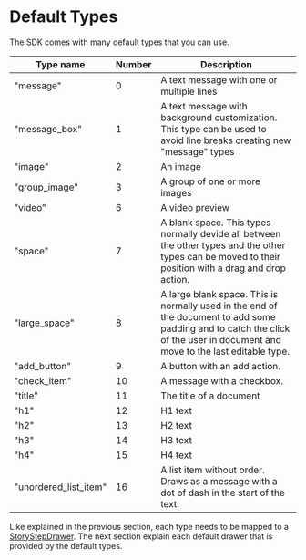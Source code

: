 # Default Types

The SDK comes with many default types that you can use. 

| Type name    | Number   | Description |
| -------------- | -------- | ----------------------------------------------------------- |
| "message"      | 0        | A text message with one or multiple lines |
| "message_box"  | 1        | A text message with background customization. This type can be used to avoid line breaks creating new "message" types |
| "image"        | 2        | An image |
| "group_image"  | 3        | A group of one or more images |
| "video"        | 6        | A video preview |
| "space"        | 7        | A blank space. This types normally devide all between the other types and the other types can be moved to their position with a drag and drop action. |
| "large_space"  | 8        | A large blank space. This is normally used in the end of the document to add some padding and to catch the click of the user in document and move to the last editable type. |
| "add_button"   | 9        | A button with an add action. |
| "check_item"   | 10       | A message with a checkbox. |
| "title"        | 11       | The title of a document |
| "h1"           | 12       | H1 text |
| "h2"           | 13       | H2 text |
| "h3"           | 14       | H3 text |
| "h4"           | 15       | H4 text |
| "unordered_list_item" | 16     | A list item without order. Draws as a message with a dot of dash in the start of the text. |

Like explained in the previous section, each type needs to be mapped to a [StoryStepDrawer](https://javadoc.io/doc/com.github.leandroborgesferreira/storyteller/latest/com/github/leandroborgesferreira/storyteller/drawer/StoryStepDrawer.html). The next section explain each default drawer that is provided by the default types.